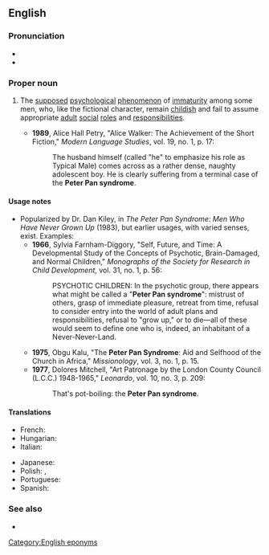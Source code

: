 ==English==
{{wikipedia}}

===Pronunciation===
* {{IPA|en|/piːtə pan ˈsɪndɹəʊm/}}
* {{audio|en|En-au-Peter Pan syndrome.ogg|Audio (AU)}}

===Proper noun===
{{en-proper noun|head=[[Peter Pan]] [[syndrome]]}}

# {{lb|en|idiomatic}} The [[supposed]] [[psychological]] [[phenomenon]] of [[immaturity]] among some men, who, like the fictional character, remain [[childish]] and fail to assume appropriate [[adult]] [[social]] [[role]]s and [[responsibility|responsibilities]].
#* '''1989''', Alice Hall Petry, "Alice Walker: The Achievement of the Short Fiction," ''Modern Language Studies'', vol. 19, no. 1, p. 17:
#*: The husband himself (called "he" to emphasize his role as Typical Male) comes across as a rather dense, naughty adolescent boy. He is clearly suffering from a terminal case of the '''Peter Pan syndrome'''.

====Usage notes====
* Popularized by Dr. Dan Kiley, in ''The Peter Pan Syndrome: Men Who Have Never Grown Up'' (1983), but earlier usages, with varied senses, exist. Examples:
** '''1966''', Sylvia Farnham-Diggory, "Self, Future, and Time: A Developmental Study of the Concepts of Psychotic, Brain-Damaged, and Normal Children," ''Monographs of the Society for Research in Child Development'', vol. 31, no. 1, p. 56:
**: PSYCHOTIC CHILDREN: In the psychotic group, there appears what might be called a "'''Peter Pan syndrome'''": mistrust of others, grasp of immediate pleasure, retreat from time, refusal to consider entry into the world of adult plans and responsibilities, refusal to "grow up," or to die—all of these would seem to define one who is, indeed, an inhabitant of a Never-Never-Land.
** '''1975''', Obgu Kalu, "The '''Peter Pan Syndrome''': Aid and Selfhood of the Church in Africa," ''Missionology'', vol. 3, no. 1, p. 15.
** '''1977''', Dolores Mitchell, "Art Patronage by the London County Council (L.C.C.) 1948-1965," ''Leonardo'', vol. 10, no. 3, p. 209:
**: That's pot-boiling: the '''Peter Pan syndrome'''.

====Translations====
{{trans-top|Supposed psychological phenomenon}}
* French: {{t|fr|syndrome de Peter Pan|m}}
* Hungarian: {{t|hu|Pán Péter szindróma}}
* Italian: {{t|it|sindrome di Peter Pan|f}}
{{trans-mid}}
* Japanese: {{t|ja|ピーターパン症候群|tr=ピーターパンしょうこうぐん, Pītā Pan shōkōgun|sc=Jpan}}
* Polish: {{t|pl|syndrom Piotrusia Pana|m}}, {{t|pl|kompleks Piotrusia Pana|m}}
* Portuguese: {{t|pt|síndrome de Peter Pan|f}}
* Spanish: {{t|es|síndrome de Peter Pan|m}}
{{trans-bottom}}

===See also===
* {{l|en|kidult}}

[[Category:English eponyms]]